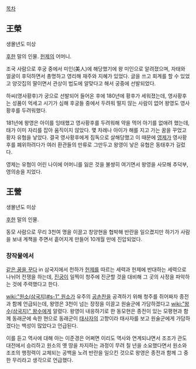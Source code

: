 [[목차]]
== 王榮 ==
생몰년도 미상

[[후한]] 말의 인물. [[헌제]]의 어머니.

조국 사람으로 후궁 중에서 미인(美人)에 해당했기에 왕 미인으로 알려졌으며, 자태와 얼굴이 후덕하면서 총명하고 영리해 재주와 지혜가 있었다. 글을 쓰고 회계를 할 수 있었고 양갓집의 딸이면서 관상이 법도에 알맞다고 해서 궁중에 선발되었다.

하씨(영사황후)가 궁으로 선발되어 들어온 후에 180년에 황후가 세워졌는데, 영사황후는 성품이 억세고 시기가 심해 후궁들 중에서 두려워 떨지 않는 사람이 없어 왕영도 영사황후를 두려워했다.

181년에 왕영은 아이를 잉태했고 영사황후를 두려워해 약을 먹어 아기를 없애려 했는데, 태가 이미 자리를 잡아 움직이지 않았다. 몇 차례나 아이가 해를 지고 가는 꿈을 꾸었고 황자 유협을 낳았다. 결국 영사황후에게 짐독으로 살해당했고 이 때문에 [[영제]]가 영사황후를 폐위하려다가 여러 환관들의 만류로 그만두고 왕영이 낳은 유협은 동태후가 길렀다.

영제는 유협이 어린 나이에 어머니를 잃은 것을 불쌍히 여기면서 왕영을 사모해 추덕부, 영의송을 지었다.

== 王營 ==
생몰년도 미상

[[후한]] 말의 인물.

동모 사람으로 무리 3천여 명을 이끌고 창양현을 협박해 반란을 일으켰지만 하기가 사람을 보내 계책을 주면서 흩어지게 만들어 10개월 만에 진압되었다.

=== 창작물에서 ===
[[같은 꿈을 꾸다]] in 삼국지에서 천하가 [[헌제]]를 따르는 세력과 헌제에 반대하는 세력으로 나뉘어 전쟁을 하는데, [[진궁]]이 일찍이 청주에 진군할 것을 대비해 그 곳의 사정을 파악하는 것에 주력했다고 한다.

[[wiki:"원소(삼국지)#s-1" 원소]]가 유주의 [[공손찬]]을 공격하기 위해 청주를 쥐어짜자 종전과 함께 언급되는데, 왕영은 3천이 넘는 장정을 이끌고 원술군에 가담하겠다고 [[wiki:"왕수(삼국지)" 왕수]]에게 알렸다. 왕영이 내응하기로 한 동모현은 종전이 있는 모평현과 함께 동래군에 속한 현으로 동래군이 [[태사자]]의 고향이라 태사자를 보고 원술군에게 가담하겠다는 백성이 많았다고 언급된다.

이를 듣고 역사에 대해 아는 이준경은 어쩌면 이리도 역사와 연계되냐면서 조조가 관도대전에서 승리하고 원소의 옛 땅을 차지하는 과정이 무려 칠 년을 소요했다면서 원소와 조조의 행정력이 교체되는 공백을 노려 반란을 일으킨 것으로 왕영은 종전과 함께 그 중 한 무리라고 생각으로 언급했다.
